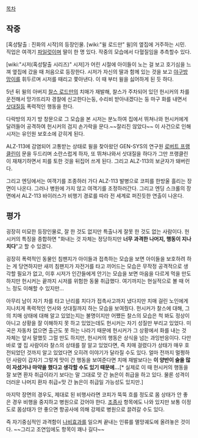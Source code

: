 [[목차]]

== 작중 ==
[혹성탈출 : 진화의 시작]의 등장인물. [wiki:"윌 로드만" 윌]의 옆집에 거주하는 시민. 직업은 여객기 [[파일럿]]이며 딸이 한 명 있다. 작중의 모습에서 다혈질임을 추측할수 있다.

[wiki:"시저(혹성탈출 시리즈)" 시저]가 어린 시절에 아이들이 노는 걸 보고 호기심을 느껴 옆집에 갔을 때 처음으로 등장한다. 시저가 자신의 딸과 함께 있는 것을 보고  [[야구방망이]]를 휘두르며 시저를 때리고 쫓아낸다. 이 때 부터 윌을 싫어하게 된 듯 하다.

5년 뒤 윌의 아버지 [[찰스 로드만]]의 치매가 재발해, 찰스가 주차되어 있던 헌시커의 차를 운전해서 망가뜨리자 경찰에 신고한다는둥, 수리비 받아내겠다는 둥 마구 화를 내면서 [[삿대질]]등 폭력적인 행동을 한다.

다락방의 자기 방 창문으로 그 모습을 본 시저는 분노하여 집에서 뛰쳐나와 헌시커에게 달려들어 공격하여 헌시커의 검지 손가락을 문다.~~잘리진 않았다~~ 이 사건으로 인해 시저는 유인원 보호소에 갇히게 된다.

ALZ-113에 감염되어 고통받는 상태로 윌을 찾아왔던 GEN-SYS의 연구원 [[로버트 프랭클린]]이 문을 두드리며 소란스럽게 하자, 또 뛰쳐나와서 삿대질을 하다가 그만 프랭클린이 재채기하면서 피를 토한 것을 뒤집어 쓰게 된다.  그리고 ALZ-113의 보균자가 돼버린다.

그리고 엔딩에서는 여객기를 조종하러 가다 ALZ-113 발병으로 코피를 한방울 흘리는 장면이 나온다. 그러나 병원에 가지 않고 여객기를 조정하러간다. 그리고 엔딩 스크롤의 장면에서 ALZ-113 바이러스가 비행기 경로를 따라 전 세계로 퍼진듯한 연출이 나온다.

== 평가 ==
굉장히 미묘한 등장인물로, 잘 한 것도 없지만 특출나게 잘못 한 것도 없는 사람이다. 헌시커의 특징을 종합하면 "화내는 것 자체는 정당하지만 '''너무 과격한 나머지, 행동이 지나치다'''"고 할 수 있겠다.

굉장히 폭력적인 동물인 침팬지가 아이들과 접촉하는 모습을 보면 아이들을 보호하려 하는 게 당연하지만 새끼 침팬지가 자전거를 타고 끼어드는 모습은 무작정 공격적으로 생각할 필요가 없고, 이후 시저가 인간들에게 안기는 모습을 보면 마음을 다르게 먹을 만도 하지만 헌시커는 끝까지 시저를 위험한 동물 취급했다. 여기까지는 현실적으로 볼 때 어느 정도 이해할 수 있지만…

아무리 남이 자기 차를 타고 난리를 치다가 접촉사고까지 냈다지만 치매 걸린 노인에게 지나치게 폭력적인 언사와 삿대질까지 하는 모습을 보여줬다. 헌시커가 찰스에 대해, 그의 치매 상태에 대해 알고 있었는지는 불명이지만 어쨌든 찰스의 모습은 척 봐도 정상이 아니고 상황을 잘 이해하지 못 하고 있었는데도 헌시커는 자기 성질만 부리고 있었다. 미국은 자동차 없으면 출근도 못 하는 나라기 때문에 헌시커가 그 상황에서 화를 내는 것 자체는 앞서 말했듯 그럴 만도 하지만, 헌시커의 행동은 상식을 넘는 과잉반응이다. 다만 바로 옆 집 사람이라 찰스의 상태를 잘 알고 있었다면, 즉 치매 걸렸다가 상태가 매우 호전되었던 것까지 알고 있었다면 오히려 이야기가 달라질 수도 있다. 얼마 전까지 멀쩡하던 사람이 갑자기 그렇게 맛이 간 행동을 보여준다면 치매 재발보다는 '''이 양반이 술을 많이 자셨거나 마약을 했다고 생각할 수도 있기 때문에...'''[* 실제로 이 때 헌시커의 행동을 잘 보면 환자 취급이라기 보다는 말 그대로 맛 간 늙은이 취급을 하고 있다. 물론 성격이 더러운 나머지 환자 취급=맛 간 늙은이 취급일 가능성도 있지만.]

마지막 장면의 경우도, 제대로 된 비행사라면 코피가 뚝뚝 흐를 정도로 몸 상태가 안 좋은 경우 비행을 중지하고 병원으로 갔어야 한다. [[조종사]] 항목에도 나와 있지만 보통 이정도로 몸상태가 안 좋으면 항공사에 의해 강제로 병원으로 끌려갈 수도 있다.

즉 자기중심적인 과격함이 [[나비효과]]를 일으켜 끝내는 인류를 멸망궤도에 올려놓은 것이다.
~~그리고 조연임에도 항목이 꽤나 길다~~
